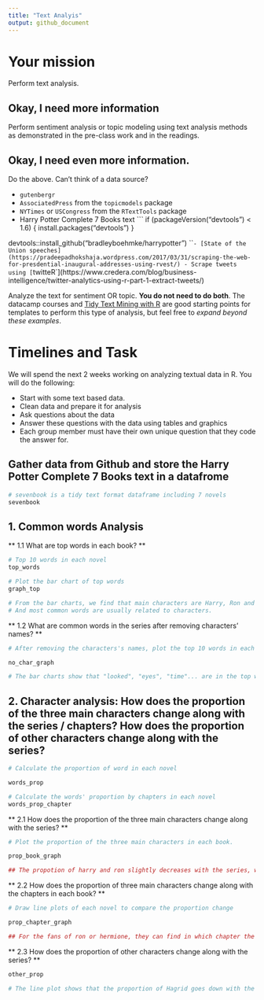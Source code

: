 ```yaml
---
title: "Text Analyis"
output: github_document
---
```





# Your mission

Perform text analysis.

## Okay, I need more information

Perform sentiment analysis or topic modeling using text analysis methods as demonstrated in the pre-class work and in the readings.

## Okay, I need even more information.

Do the above. Can't think of a data source?

- `gutenbergr`
- `AssociatedPress` from the `topicmodels` package
- `NYTimes` or `USCongress` from the `RTextTools` package
- Harry Potter Complete 7 Books text
    ```
    if (packageVersion("devtools") < 1.6) {
  install.packages("devtools")
}

devtools::install_github("bradleyboehmke/harrypotter")
    ```
- [State of the Union speeches](https://pradeepadhokshaja.wordpress.com/2017/03/31/scraping-the-web-for-presdential-inaugural-addresses-using-rvest/)
- Scrape tweets using [`twitteR`](https://www.credera.com/blog/business-intelligence/twitter-analytics-using-r-part-1-extract-tweets/)

Analyze the text for sentiment OR topic. **You do not need to do both**. The datacamp courses and [Tidy Text Mining with R](http://tidytextmining.com/) are good starting points for templates to perform this type of analysis, but feel free to *expand beyond these examples*.

# Timelines and Task


We will spend the next 2 weeks working on analyzing textual data in R. You will do the following:

- Start with some text based data.
- Clean data and prepare it for analysis
- Ask questions about the data
- Answer these questions with the data using tables and graphics
- Each group member must have their own unique question that they code the answer for. 


## Gather data from Github and store the Harry Potter Complete 7 Books text in a datafrome
```r
# sevenbook is a tidy text format dataframe including 7 novels
sevenbook
```

## 1. Common words Analysis

** 1.1 What are top words in each book? **

```r
# Top 10 words in each novel
top_words

# Plot the bar chart of top words
graph_top

# From the bar charts, we find that main characters are Harry, Ron and Hermione.
# And most common words are usually related to characters.
```


** 1.2 What are common words in the series after removing characters' names? **
```r
# After removing the characters's names, plot the top 10 words in each novel

no_char_graph

# The bar charts show that "looked", "eyes", "time"... are in the top words
```

## 2. Character analysis: How does the proportion of the three main characters change along with the series / chapters? How does the proportion of other characters change along with the series?

```r
# Calculate the proportion of word in each novel

words_prop

# Calculate the words' proportion by chapters in each novel
words_prop_chapter
```

** 2.1 How does the proportion of the three main characters change along with the series? **

```r
# Plot the proportion of the three main characters in each book. 

prop_book_graph

## The propotion of harry and ron slightly decreases with the series, while the proportion of hermione slightly increases. In the second book (chamber of secrets) there is a relatively big gap between the proportion of Ron and Hermione.
```

** 2.2 How does the proportion of three main characters change along with the chapters in each book? **

```r
# Draw line plots of each novel to compare the proportion change 

prop_chapter_graph

## For the fans of ron or hermione, they can find in which chapter the character has a relatively high proportion. For example, in the first book (philosophers stone), Ron and Hermione appear from the 6th chapter.
```

** 2.3 How does the proportion of other characters change along with the series? **

```r

other_prop

# The line plot shows that the proportion of Hagrid goes down with the series. Overall, the proportion of Dumbledore goes up from 1 to 6 and it drops in series 7. 
```

